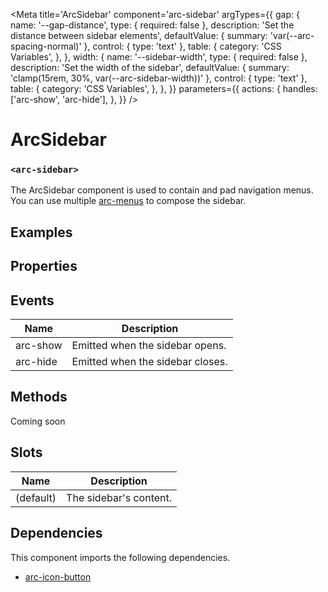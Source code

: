 
<Meta
title='ArcSidebar'
component='arc-sidebar'
argTypes={{
   gap: {
     name: '--gap-distance',
     type: { required: false },
     description: 'Set the distance between sidebar elements',
     defaultValue: { summary: 'var(--arc-spacing-normal)' },
     control: { type: 'text' },
     table: {
       category: 'CSS Variables',
     },
   },
   width: {
     name: '--sidebar-width',
     type: { required: false },
     description: 'Set the width of the sidebar',
     defaultValue: { summary: 'clamp(15rem, 30%, var(--arc-sidebar-width))' },
     control: { type: 'text' },
     table: {
       category: 'CSS Variables',
     },
   },
}}
parameters={{
    actions: {
      handles: ['arc-show', 'arc-hide'],
    },
}} />

# ArcSidebar
### `<arc-sidebar>`

The ArcSidebar component is used to contain and pad navigation menus.
You can use multiple [arc-menus](?path=/story/arcmenu--default) to compose the sidebar.

## Examples
<Canvas>
  <Story name='Default' story={stories.Default} />
</Canvas>

## Properties
<ArgsTable story='Default' />

## Events

| Name         | Description                                               |
|--------------|-----------------------------------------------------------|
| arc-show     | Emitted when the sidebar opens.                           |
| arc-hide     | Emitted when the sidebar closes.                          |

## Methods
Coming soon

## Slots

| Name         | Description                                               |
|--------------|-----------------------------------------------------------|
| (default)    | The sidebar's content.                                    |

## Dependencies

This component imports the following dependencies.
* [arc-icon-button](?path=/story/arciconbutton--default)